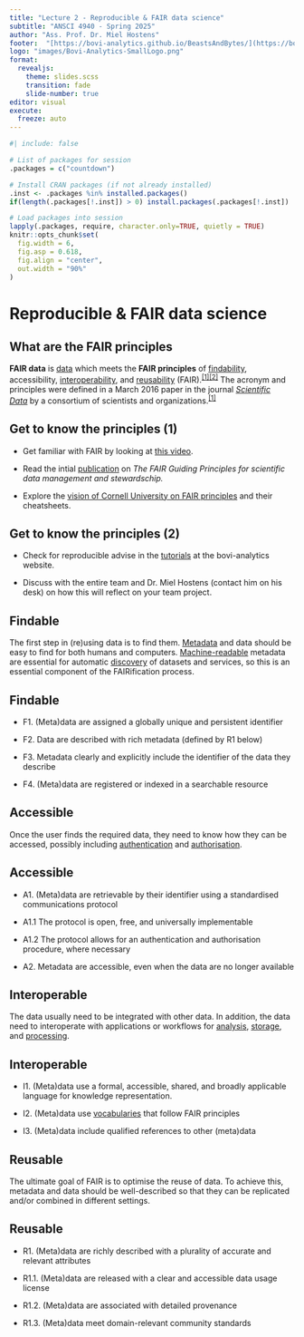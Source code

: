 ```yaml
---
title: "Lecture 2 - Reproducible & FAIR data science"
subtitle: "ANSCI 4940 - Spring 2025"
author: "Ass. Prof. Dr. Miel Hostens"
footer:  "[https://bovi-analytics.github.io/BeastsAndBytes/](https://bovi-analytics.github.io/BeastsAndBytes/)"
logo: "images/Bovi-Analytics-SmallLogo.png"
format: 
  revealjs: 
    theme: slides.scss
    transition: fade
    slide-number: true
editor: visual
execute:
  freeze: auto
---
```


```r
#| include: false

# List of packages for session
.packages = c("countdown")

# Install CRAN packages (if not already installed)
.inst <- .packages %in% installed.packages()
if(length(.packages[!.inst]) > 0) install.packages(.packages[!.inst])

# Load packages into session 
lapply(.packages, require, character.only=TRUE, quietly = TRUE)
knitr::opts_chunk$set(
  fig.width = 6,
  fig.asp = 0.618,
  fig.align = "center",
  out.width = "90%"
)
```

# Reproducible & FAIR data science

## What are the FAIR principles

**FAIR data** is [data](https://en.wikipedia.org/wiki/Data "Data") which meets the **FAIR principles** of [findability](https://en.wikipedia.org/wiki/Findability "Findability"), accessibility, [interoperability](https://en.wikipedia.org/wiki/Interoperability "Interoperability"), and [reusability](https://en.wikipedia.org/wiki/Reusability "Reusability") (FAIR).^[\[1\]](https://en.wikipedia.org/wiki/FAIR_data#cite_note-FAIR_principles_2016-1)[\[2\]](https://en.wikipedia.org/wiki/FAIR_data#cite_note-2)^ The acronym and principles were defined in a March 2016 paper in the journal [*Scientific Data*](https://en.wikipedia.org/wiki/Scientific_Data_(journal) "Scientific Data (journal)") by a consortium of scientists and organizations.^[\[1\]](https://en.wikipedia.org/wiki/FAIR_data#cite_note-FAIR_principles_2016-1)^

## Get to know the principles (1)

-   Get familiar with FAIR by looking at [this video](https://www.youtube.com/watch?v=K40utIzUzOk).

-   Read the intial [publication](https://www.nature.com/articles/sdata201618) on *The FAIR Guiding Principles for scientific data management and stewardschip.*

-   Explore the [vision of Cornell University on FAIR principles](https://data.research.cornell.edu/data-management/sharing/fair/) and their cheatsheets.

## Get to know the principles (2)

-   Check for reproducible advise in the [tutorials](https://bovi-analytics.com/tutorials/) at the bovi-analytics website.

-   Discuss with the entire team and Dr. Miel Hostens (contact him on his desk) on how this will reflect on your team project.

## Findable

The first step in (re)using data is to find them. [Metadata](https://en.wikipedia.org/wiki/Metadata "Metadata") and data should be easy to find for both humans and computers. [Machine-readable](https://en.wikipedia.org/wiki/Machine-readable_data "Machine-readable data") metadata are essential for automatic [discovery](https://en.wikipedia.org/wiki/Data_discovery "Data discovery") of datasets and services, so this is an essential component of the FAIRification process.

## Findable

-   F1. (Meta)data are assigned a globally unique and persistent identifier

-   F2. Data are described with rich metadata (defined by R1 below)

-   F3. Metadata clearly and explicitly include the identifier of the data they describe

-   F4. (Meta)data are registered or indexed in a searchable resource

## Accessible

Once the user finds the required data, they need to know how they can be accessed, possibly including [authentication](https://en.wikipedia.org/wiki/Authentication "Authentication") and [authorisation](https://en.wikipedia.org/wiki/Authorization "Authorization").

## Accessible

-   A1. (Meta)data are retrievable by their identifier using a standardised communications protocol

-   A1.1 The protocol is open, free, and universally implementable

-   A1.2 The protocol allows for an authentication and authorisation procedure, where necessary

-   A2. Metadata are accessible, even when the data are no longer available

## Interoperable

The data usually need to be integrated with other data. In addition, the data need to interoperate with applications or workflows for [analysis](https://en.wikipedia.org/wiki/Data_analysis "Data analysis"), [storage](https://en.wikipedia.org/wiki/Data_storage "Data storage"), and [processing](https://en.wikipedia.org/wiki/Data_processing "Data processing").

## Interoperable

-   I1. (Meta)data use a formal, accessible, shared, and broadly applicable language for knowledge representation.

-   I2. (Meta)data use [vocabularies](https://en.wikipedia.org/wiki/Controlled_vocabulary "Controlled vocabulary") that follow FAIR principles

-   I3. (Meta)data include qualified references to other (meta)data

## Reusable

The ultimate goal of FAIR is to optimise the reuse of data. To achieve this, metadata and data should be well-described so that they can be replicated and/or combined in different settings.

## Reusable

-   R1. (Meta)data are richly described with a plurality of accurate and relevant attributes

-   R1.1. (Meta)data are released with a clear and accessible data usage license

-   R1.2. (Meta)data are associated with detailed provenance

-   R1.3. (Meta)data meet domain-relevant community standards
